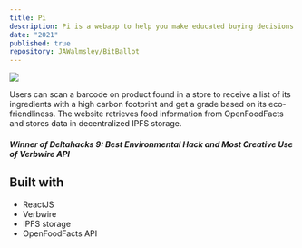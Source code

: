 ```yaml
---
title: Pi
description: Pi is a webapp to help you make educated buying decisions for the climate.
date: "2021"
published: true
repository: JAWalmsley/BitBallot
---
```


![](https://camo.githubusercontent.com/0c2bfb3f40a919ce727e0605ec9b3fb67bf5acc6cc99a67213ad51e44efb5767/68747470733a2f2f692e696d6775722e636f6d2f726e636d62496b5f642e6a70673f6d617877696474683d3532302673686170653d7468756d6226666964656c6974793d68696768)

Users can scan a barcode on product found in a store to receive a list of its ingredients with a high carbon footprint and get a grade based on its eco-friendliness. The website retrieves food information from OpenFoodFacts and stores data in decentralized IPFS storage.



##### Winner of Deltahacks 9: Best Environmental Hack and Most Creative Use of Verbwire API

## Built with
* ReactJS
* Verbwire
* IPFS storage
* OpenFoodFacts API